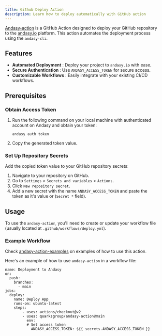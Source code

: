 ```yaml
---
title: Github Deploy Action
description: Learn how to deploy automatically with GitHub action
---
```


[Andasy-action](https://github.com/quarksgroup/andasy-action) is a GitHub Action designed to deploy your GitHub repository to the [andasy.io](https://andasy.io/) platform. This action automates the deployment process using the `andasy-cli`.

## Features

* **Automated Deployment** : Deploy your project to `andasy.io` with ease.
* **Secure Authentication** : Use `ANDASY_ACCESS_TOKEN` for secure access.
* **Customizable Workflows** : Easily integrate with your existing CI/CD workflows.

## Prerequisites

### Obtain Access Token

1. Run the following command on your local machine with authenticated account on Andasy and obtain your token:
   ```
   andasy auth token
   ```
2. Copy the generated token value.

### Set Up Repository Secrets

Add the copied token value to your GitHub repository secrets:

1. Navigate to your repository on GitHub.
2. Go to `Settings` > `Secrets and variables` > `Actions`.
3. Click `New repository secret`.
4. Add a new secret with the name `ANDASY_ACCESS_TOKEN` and paste the token as it's value or (`Secret *` field).

## Usage

To use the `andasy-action`, you'll need to create or update your workflow file (usually located at `.github/workflows/deploy.yml`).

### Example Workflow

Check [andasy-action-examples](https://github.com/quarksgroup/andasy-action-examples) on examples of how to use this action.

Here's an example of how to use `andasy-action` in a workflow file:

```
name: Deployment to Andasy
on:
  push:
    branches:
      - main
jobs:
  deploy:
    name: Deploy App
    runs-on: ubuntu-latest
    steps:
        - uses: actions/checkout@v2
        - uses: quarksgroup/andasy-action@main
          env:
          # Set access token
            ANDASY_ACCESS_TOKEN: ${{ secrets.ANDASY_ACCESS_TOKEN }}
```